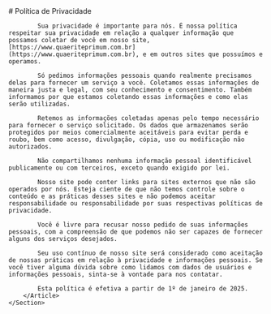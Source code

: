 
<Layout title="Privacy Policy" description="Our privacy policy.">
    <Section>
        <Article contain>
            # Política de Privacidade

            Sua privacidade é importante para nós. É nossa política respeitar sua privacidade em relação a qualquer informação que possamos coletar de você em nosso site, [https://www.quaeriteprimum.com.br](https://www.quaeriteprimum.com.br), e em outros sites que possuímos e operamos.

            Só pedimos informações pessoais quando realmente precisamos delas para fornecer um serviço a você. Coletamos essas informações de maneira justa e legal, com seu conhecimento e consentimento. Também informamos por que estamos coletando essas informações e como elas serão utilizadas.

            Retemos as informações coletadas apenas pelo tempo necessário para fornecer o serviço solicitado. Os dados que armazenamos serão protegidos por meios comercialmente aceitáveis para evitar perda e roubo, bem como acesso, divulgação, cópia, uso ou modificação não autorizados.

            Não compartilhamos nenhuma informação pessoal identificável publicamente ou com terceiros, exceto quando exigido por lei.

            Nosso site pode conter links para sites externos que não são operados por nós. Esteja ciente de que não temos controle sobre o conteúdo e as práticas desses sites e não podemos aceitar responsabilidade ou responsabilidade por suas respectivas políticas de privacidade.

            Você é livre para recusar nosso pedido de suas informações pessoais, com a compreensão de que podemos não ser capazes de fornecer alguns dos serviços desejados.

            Seu uso contínuo de nosso site será considerado como aceitação de nossas práticas em relação à privacidade e informações pessoais. Se você tiver alguma dúvida sobre como lidamos com dados de usuários e informações pessoais, sinta-se à vontade para nos contatar.

            Esta política é efetiva a partir de 1º de janeiro de 2025.        
        </Article>
    </Section>

</Layout>
